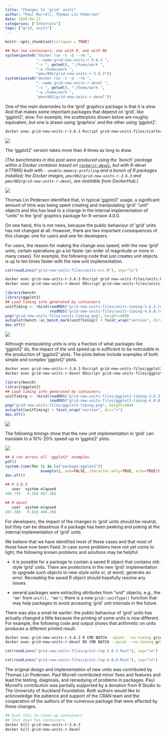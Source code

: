 ```yaml
---
title: "Changes to 'grid' units"
author: "Paul Murrell, Thomas Lin Pedersen"
date: 2020-04-13
categories: ["Internals"]
tags: ["grid, units"]
---
```


```r
knitr::opts_chunk$set(collapse = TRUE)
```
```r
## Run two containers, one with R, one with RD
system(paste0("docker run -t -d --rm ",
              "--name grid-new-units-r-3.6.3 ",
              "-v ", getwd(), ":/home/work ",
              "-w /home/work ",
              "pmur002/grid-new-units-r-3.6.3"))
system(paste0("docker run -t -d --rm ",
              "--name grid-new-units-r-devel ",
              "-v ", getwd(), ":/home/work ",
              "-w /home/work ",
              "pmur002/grid-new-units-r-devel"))
```

One of the main downsides to the 'grid' graphics package is that
it is slow.  And that makes some important packages that depend on 'grid', 
like 'ggplot2',
slow.  For example, the scatterplots shown below are roughly 
equivalent, but one is drawn 
using 'graphics' and the other using 'ggplot2'.

```bash
docker exec grid-new-units-r-3.6.3 Rscript grid-new-units-files/scatterplots.R
```

![](/Blog/public/post/grid-new-units-files/scatterplots.png)

The 'ggplot2' version takes more than 4 times as long to draw.

*(The benchmarks in this post were produced using the 'bench' package
within a Docker container
based on [`rocker/r-devel`](https://hub.docker.com/r/rocker/r-devel/), 
but with R-devel (r77995) built with 
`--enable-memory-profiling` and a bunch of R packages installed;
the Docker images, `pmur002/grid-new-units-r-3.6.3` and
`pmur002/grid-new-units-r-devel`, are available from DockerHub.)*

![](/Blog/public/post/grid-new-units-files/scatterplots-timing-3.6.3.png)

Thomas Lin Pedersen identified that, in
typical 'ggplot2' usage, a significant amount of time
was being spent creating and manipulating 'grid' "unit" objects
 and this has lead to a change in
the internal implementation of "units" in the 'grid' graphics package 
for R version 4.0.0.

On one hand, this is not news, because the public behaviour of 'grid' units
has not changed at all.   However, there are two important 
consequences of this change:  one for users and one for developers.

For users, the reason for making the change was speed;  with the new 'grid'
units, certain operations go a lot faster (an order of magnitude or more
in many cases).  For example, the following code that just
creates unit objects is up to ten
times faster with the new unit implementation.

```r
cat(readLines("grid-new-units-files/units-src.R"), sep="\n")
```

```bash
docker exec grid-new-units-r-3.6.3 Rscript grid-new-units-files/units.R
docker exec grid-new-units-r-devel RDscript grid-new-units-files/units.R
```

```r
library(bench)
library(ggplot2)
## Load timing info generated by containers
unitTiming <- rbind(readRDS("grid-new-units-files/units-timing-3.6.3.rds"),
                    readRDS("grid-new-units-files/units-timing-4.0.0.rds"))
png("grid-new-units-files/units-timing.png", height=400)
autoplot(bench::as_bench_mark(unitTiming)) + facet_wrap("version", dir="v")
dev.off()
```

![](/Blog/public/post/grid-new-units-files/units-timing.png)

Although manipulating units is only a fraction of what packages like 'ggplot2' 
do, the impact of the unit speed up
is sufficient to be noticeable in the production of 'ggplot2' plots.
The plots below include examples of both simple and complex 'ggplot2' plots.

```bash
docker exec grid-new-units-r-3.6.3 Rscript grid-new-units-files/ggplot2.R
docker exec grid-new-units-r-devel RDscript grid-new-units-files/ggplot2.R
```

```r
library(bench)
library(ggplot2)
## Load timing info generated by containers
unitTiming <- rbind(readRDS("grid-new-units-files/ggplot2-timing-3.6.3.rds"),
                    readRDS("grid-new-units-files/ggplot2-timing-4.0.0.rds"))
png("grid-new-units-files/ggplot2-timing.png", height=400)
autoplot(unitTiming) + facet_wrap("version", dir="v")
dev.off()
```

![](/Blog/public/post/grid-new-units-files/ggplot2.png)

The following timings show that the new unit implementation in 'grid'
can translate to a 10%-20% speed-up in 'ggplot2' plots.

![](/Blog/public/post/grid-new-units-files/ggplot2-timing.png)

```r
## A run across all 'ggplot2' examples.
pdf()
system.time(for (i in ls("package:ggplot2")) 
                example(i, ask=FALSE, character.only=TRUE, echo=TRUE))
dev.off()
```

```r
## R 3.6.3
   user  system elapsed 
486.792   0.584 487.366 
```

```r
## R-devel
   user  system elapsed 
407.388   0.828 408.206 
```

For developers, the impact of the changes to 'grid' units should be
neutral, but they 
can be disastrous if a
package has been peeking and poking at the internal implementation
of 'grid' units.

We believe that we have identified most of these cases and that
most of those have now been fixed.  In case some problems have not
yet come to light, the following known problems and solutions may
be helpful:

* it is possible for a package to contain a saved R object that contains
old-style 'grid' units.  There are protections in the new 'grid' 
implementation to upgrade such objects to new-style units or, at worst,
generate an error.  Recreating the saved R object should hopefully
resolve any issues.

* several packages were extracting attributes from "unit" objects, e.g.,
the `"mm"` from `unit(1, "mm")`;  there is a new `grid::unitType()` 
function that may help packages to avoid accessing 'grid' unit internals in the
future.

There was also a small lie earlier:  the public behaviour of 'grid' units
has actually 
changed a little because the printing of some units is now different.
For example, the following code and output shows that arithmetic
on units produces a different printed result.

```bash
docker exec grid-new-units-r-3.6.3 R CMD BATCH --quiet --no-timing grid-new-units-files/print.R grid-new-units-files/print-log-3.6.3.Rout
docker exec grid-new-units-r-devel RD CMD BATCH --quiet --no-timing grid-new-units-files/print.R grid-new-units-files/print-log-4.0.0.Rout
```

```r
cat(readLines("grid-new-units-files/print-log-3.6.3.Rout"), sep="\n")
```

```r
cat(readLines("grid-new-units-files/print-log-4.0.0.Rout"), sep="\n")
```

The original design and implementation of new units was contributed
by Thomas Lin Pedersen.  Paul Murrell contributed minor fixes
and features and lead the testing, diagnosis, and remedying
 of problems in packages.  Paul Murrell's contribution was partially 
supported by a donation from R Studio to The University of Auckland 
Foundation.
Both authors would like to acknowledge the patience and support
of the CRAN team and the cooperation of the authors of the 
numerous package that were affected by these changes.

```bash
## Eval this to clean up containers
## Shut down two containers
docker kill grid-new-units-r-3.6.3
docker kill grid-new-units-r-devel
```

